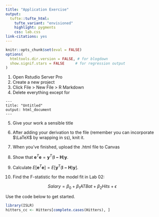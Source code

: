 ```yaml
---
title: "Application Exercise"
output: 
  tufte::tufte_html:
    tufte_variant: "envisioned"
    highlight: pygments
    css: lab.css
link-citations: yes
---
```


```r
knitr::opts_chunk$set(eval = FALSE)
options(
  htmltools.dir.version = FALSE, # for blogdown
  show.signif.stars = FALSE     # for regression output
)
```


1. Open Rstudio Server Pro
2. Create a new project 
3. Click File > New File > R Markdown
4. Delete everything except for 
```
---
title: "Untitled"
output: html_document
---
```
5. Give your work a sensible title
6. After adding your derivation to the file (remember you can incorporate $\LaTeX$ by wrapping in `$$`), knit it.
6. When you've finished, upload the .html file to Canvas

1. Show that $\mathbf{e}^T\mathbf{e}=\mathbf{y}^T(\mathbf{I-H})\mathbf{y}$.
2. Calculate $E[\mathbf{e}^T\mathbf{e}]=E[\mathbf{y}^T(\mathbf{I-H})\mathbf{y}]$.
3. Find the F-statistic for the model fit in Lab 02:

$$Salary = \beta_0 + \beta_1ATBat+\beta_2Hits +\epsilon$$

Use the code below to get started.

```r
library(ISLR) 
hitters_cc <- Hitters[complete.cases(Hitters), ]
```


